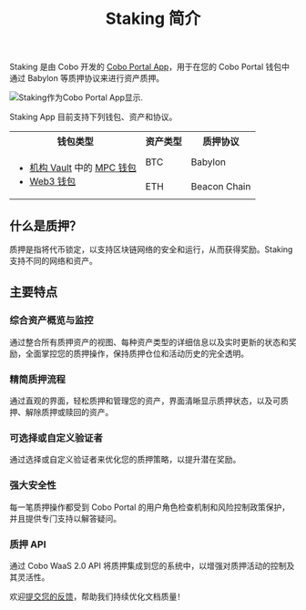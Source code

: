 ﻿---
title: "Staking 简介"
sidebarTitle: "简介"
lang: "zh-hans"
description: "了解 Staking App 的功能，支持通过 Babylon 等质押协议在 Cobo Portal 钱包中进行资产质押。"
---
Staking 是由 Cobo 开发的 [Cobo Portal App](/cn/apps/introduction)，用于在您的 Cobo Portal 钱包中通过 Babylon 等质押协议来进行资产质押。

<img src="/cn/images/portal-apps/staking/staking-in-app-store.png" className="screenshot_modal" alt="Staking作为Cobo Portal App显示."/>

Staking App 目前支持下列钱包、资产和协议。

<table>
  <tr>
    <th>钱包类型</th>
    <th>资产类型</th>
    <th>质押协议</th>
  </tr>
  <tr>
    <td rowspan="2">
      <ul>
        <li><a href="https://manuals.cobo.com/cn/portal/mpc-wallets/ocw/create-mpc-vault">机构 Vault</a> 中的 <a href="https://manuals.cobo.com/cn/portal/mpc-wallets/introduction">MPC 钱包</a></li>
        <li><a href="https://manuals.cobo.com/cn/portal/custodial-wallets/web3-wallets/set-up">Web3 钱包</a></li>
      </ul>
    </td>
    <td>BTC</td>
    <td>Babylon</td>
  </tr>
  <tr>
    <td>ETH</td>
    <td>Beacon Chain</td>
  </tr>
</table>

## 什么是质押？

质押是指将代币锁定，以支持区块链网络的安全和运行，从而获得奖励。Staking 支持不同的网络和资产。

## 主要特点

### 综合资产概览与监控

通过整合所有质押资产的视图、每种资产类型的详细信息以及实时更新的状态和奖励，全面掌控您的质押操作，保持质押仓位和活动历史的完全透明。

### 精简质押流程

通过直观的界面，轻松质押和管理您的资产，界面清晰显示质押状态，以及可质押、解除质押或赎回的资产。

### 可选择或自定义验证者

通过选择或自定义验证者来优化您的质押策略，以提升潜在奖励。

### 强大安全性

每一笔质押操作都受到 Cobo Portal 的用户角色检查机制和风险控制政策保护，并且提供专门支持以解答疑问。

### 质押 API

通过 Cobo WaaS 2.0 API 将质押集成到您的系统中，以增强对质押活动的控制及其灵活性。

<Tip>欢迎[提交您的反馈](https://forms.zohopublic.com/cobo/form/DocumentFeedbackForm/formperma/QvLOhxJv1_JMsJ-1dleZ8Itb_7rzN-LtgvsDdxosoVI?referrername=manuals)，帮助我们持续优化文档质量！</Tip>